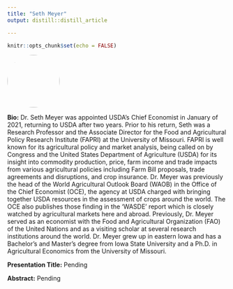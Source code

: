 ```yaml
---
title: "Seth Meyer"
output: distill::distill_article

---
```


```r
knitr::opts_chunk$set(echo = FALSE)
```


:::float-left

<img src="images/Seth_Meyer.jpg" style="width: 120px; height: 120px; object-fit: cover; border-radius: 50%;">

**Bio:** Dr. Seth Meyer was appointed USDA’s Chief Economist in January of 2021, returning to USDA after two years. Prior to his return, Seth was a Research Professor and the Associate Director for the Food and Agricultural Policy Research Institute (FAPRI) at the University of Missouri. FAPRI is well known for its agricultural policy and market analysis, being called on by Congress and the United States Department of Agriculture (USDA) for its insight into commodity production, price, farm income and trade impacts from various agricultural policies including Farm Bill proposals, trade agreements and disruptions, and crop insurance. Dr. Meyer was previously the head of the World Agricultural Outlook Board (WAOB) in the Office of the Chief Economist (OCE), the agency at USDA charged with bringing together USDA resources in the assessment of crops around the world. The OCE also publishes those finding in the ‘WASDE’ report which is closely watched by agricultural markets here and abroad. Previously, Dr. Meyer served  as an economist with the Food and Agricultural Organization (FAO) of the United Nations and as a visiting scholar at several research institutions around the world. Dr. Meyer grew up in eastern Iowa and has a Bachelor’s and Master’s degree from Iowa State University and a Ph.D. in Agricultural Economics from the University of Missouri. 

**Presentation Title:** Pending

**Abstract:** Pending


:::









